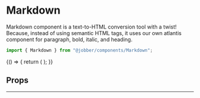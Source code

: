 
<Meta title="Components/Markdown" component={Markdown} />

# Markdown

Markdown component is a text-to-HTML conversion tool with a twist! Because,
instead of using semantic HTML tags, it uses our own atlantis component for
paragraph, bold, italic, and heading.

```ts
import { Markdown } from "@jobber/components/Markdown";
```

<Canvas>
  <Story name="Markdown">
    {() => {
      return (
        <Markdown
          content={`### Bananas
          Bananas are **yellow** on the outside and **white** on the inside. They're also full of nutrients, _but thats just boring stuff_. At this point, I'll just ask you to [google it](https://lmgtfy.com/?q=types+of+bananas).`}
          externalLink={true}
        />
      );
    }}
  </Story>
</Canvas>

## Props

<ArgsTable of={Markdown} />

---

